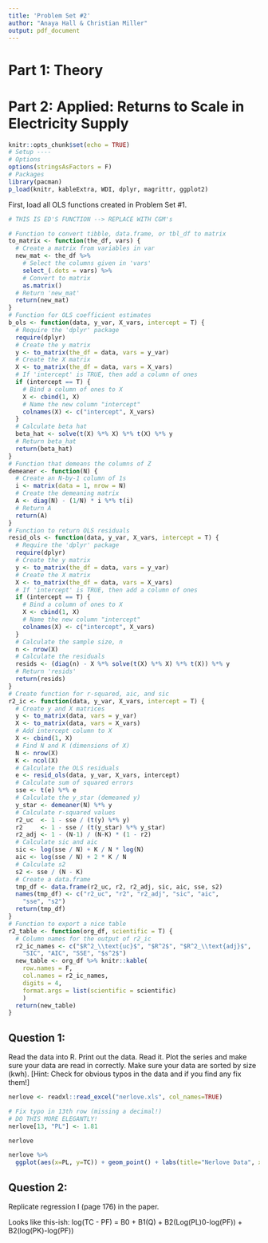 ```yaml
---
title: 'Problem Set #2'
author: "Anaya Hall & Christian Miller"
output: pdf_document
---
```


# Part 1: Theory
# Part 2: Applied: Returns to Scale in Electricity Supply

```r

knitr::opts_chunk$set(echo = TRUE)
# Setup ----
# Options
options(stringsAsFactors = F)
# Packages
library(pacman)
p_load(knitr, kableExtra, WDI, dplyr, magrittr, ggplot2)

```

First, load all OLS functions created in Problem Set #1.

```r

# THIS IS ED'S FUNCTION --> REPLACE WITH CGM's

# Function to convert tibble, data.frame, or tbl_df to matrix
to_matrix <- function(the_df, vars) {
  # Create a matrix from variables in var
  new_mat <- the_df %>%
    # Select the columns given in 'vars'
    select_(.dots = vars) %>%
    # Convert to matrix
    as.matrix()
  # Return 'new_mat'
  return(new_mat)
}
# Function for OLS coefficient estimates
b_ols <- function(data, y_var, X_vars, intercept = T) {
  # Require the 'dplyr' package
  require(dplyr)
  # Create the y matrix
  y <- to_matrix(the_df = data, vars = y_var)
  # Create the X matrix
  X <- to_matrix(the_df = data, vars = X_vars)
  # If 'intercept' is TRUE, then add a column of ones
  if (intercept == T) {
    # Bind a column of ones to X
    X <- cbind(1, X)
    # Name the new column "intercept"
    colnames(X) <- c("intercept", X_vars)
  }
  # Calculate beta hat
  beta_hat <- solve(t(X) %*% X) %*% t(X) %*% y
  # Return beta_hat
  return(beta_hat)
}
# Function that demeans the columns of Z
demeaner <- function(N) {
  # Create an N-by-1 column of 1s
  i <- matrix(data = 1, nrow = N)
  # Create the demeaning matrix
  A <- diag(N) - (1/N) * i %*% t(i)
  # Return A
  return(A)
}
# Function to return OLS residuals
resid_ols <- function(data, y_var, X_vars, intercept = T) {
  # Require the 'dplyr' package
  require(dplyr)
  # Create the y matrix
  y <- to_matrix(the_df = data, vars = y_var)
  # Create the X matrix
  X <- to_matrix(the_df = data, vars = X_vars)
  # If 'intercept' is TRUE, then add a column of ones
  if (intercept == T) {
    # Bind a column of ones to X
    X <- cbind(1, X)
    # Name the new column "intercept"
    colnames(X) <- c("intercept", X_vars)
  }
  # Calculate the sample size, n
  n <- nrow(X)
  # Calculate the residuals
  resids <- (diag(n) - X %*% solve(t(X) %*% X) %*% t(X)) %*% y
  # Return 'resids'
  return(resids)
}
# Create function for r-squared, aic, and sic
r2_ic <- function(data, y_var, X_vars, intercept = T) {
  # Create y and X matrices
  y <- to_matrix(data, vars = y_var)
  X <- to_matrix(data, vars = X_vars)
  # Add intercept column to X
  X <- cbind(1, X)
  # Find N and K (dimensions of X)
  N <- nrow(X)
  K <- ncol(X)
  # Calculate the OLS residuals
  e <- resid_ols(data, y_var, X_vars, intercept)
  # Calculate sum of squared errors
  sse <- t(e) %*% e
  # Calculate the y_star (demeaned y)
  y_star <- demeaner(N) %*% y
  # Calculate r-squared values
  r2_uc  <- 1 - sse / (t(y) %*% y)
  r2     <- 1 - sse / (t(y_star) %*% y_star)
  r2_adj <- 1 - (N-1) / (N-K) * (1 - r2)
  # Calculate sic and aic
  sic <- log(sse / N) + K / N * log(N)
  aic <- log(sse / N) + 2 * K / N
  # Calculate s2
  s2 <- sse / (N - K)
  # Create a data.frame
  tmp_df <- data.frame(r2_uc, r2, r2_adj, sic, aic, sse, s2)
  names(tmp_df) <- c("r2_uc", "r2", "r2_adj", "sic", "aic",
    "sse", "s2")
  return(tmp_df)
}
# Function to export a nice table
r2_table <- function(org_df, scientific = T) {
  # Column names for the output of r2_ic
  r2_ic_names <- c("$R^2_\\text{uc}$", "$R^2$", "$R^2_\\text{adj}$",
    "SIC", "AIC", "SSE", "$s^2$")
  new_table <- org_df %>% knitr::kable(
    row.names = F,
    col.names = r2_ic_names,
    digits = 4,
    format.args = list(scientific = scientific)
    )
  return(new_table)
}
```

## Question 1:
Read the data into R. Print out the data. Read it. Plot the series and make sure your data are read in correctly. Make sure your data are sorted by size (kwh). [Hint: Check for obvious typos in the data and if you find any fix them!]


```r

nerlove <- readxl::read_excel("nerlove.xls", col_names=TRUE)

# Fix typo in 13th row (missing a decimal!)
# DO THIS MORE ELEGANTLY! 
nerlove[13, "PL"] <- 1.81

nerlove
```

```r

nerlove %>%
  ggplot(aes(x=PL, y=TC)) + geom_point() + labs(title="Nerlove Data", x="Price of Labor", y="Total Cost")

```

## Question 2:
Replicate regression I (page 176) in the paper. 

Looks like this-ish:
log(TC - PF) = B0 + B1(Q) + B2(Log(PL)0-log(PF)) + B2(log(PK)-log(PF))


